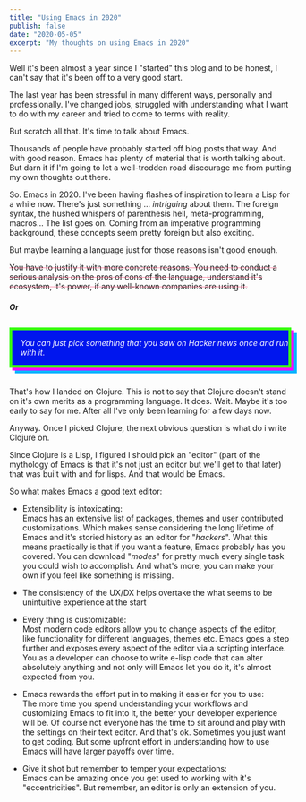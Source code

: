 ```yaml
---
title: "Using Emacs in 2020"
publish: false
date: "2020-05-05"
excerpt: "My thoughts on using Emacs in 2020"
---
```


<section class="blog-section">

Well it's been almost a year since I "started" this blog and to be honest, I can't say that it's been off to a very good start.

The last year has been stressful in many different ways, personally and professionally. I've changed jobs, struggled with understanding what I want to do with my career and tried to come to terms with reality.

But scratch all that. It's time to talk about Emacs.

Thousands of people have probably started off blog posts that way. And with good reason. Emacs has plenty of material that is worth talking about. But darn it if I'm going to let a well-trodden road discourage me from putting my own thoughts out there.

So. Emacs in 2020. I've been having flashes of inspiration to learn a Lisp for a while now. There's just something ... *intriguing* about them. The foreign syntax, the hushed whispers of parenthesis hell, meta-programming, macros... The list goes on. Coming from an imperative programming background, these concepts seem pretty foreign but also exciting.

But maybe learning a language just for those reasons isn't good enough. 

<p style="text-decoration: #ff124f80 line-through">You have to justify it with more concrete reasons. You need to conduct a serious analysis on the pros of cons of the language, understand it's ecosystem, it's power, if any well-known companies are using it.</p>

<div><h4 style="font-style: italic; text-shadow: 2px 2px 0px var(--cyb-li-pink)">Or</h4></div>

<div style="display:flex; flex-direction: row; justify-content: center;"><div style="background-color: #0016ee; padding-left: 15px; border: 5px solid #39ff14; box-shadow: 5px 5px #fe00fe, 10px 10px #00b3fe; margin-top: 10px; margin-bottom: 20px; max-width: 650px"><p style="color: white; font-style: italic">You can just pick something that you saw on Hacker news once and run with it.</p></div></div>

That's how I landed on Clojure. This is not to say that Clojure doesn't stand on it's own merits as a programming language. It does. Wait. Maybe it's too early to say for me. After all I've only been learning for a few days now.

Anyway. Once I picked Clojure, the next obvious question is what do i write Clojure on.

Since Clojure is a Lisp, I figured I should pick an "editor" (part of the mythology of Emacs is that it's not just an editor but we'll get to that later) that was built with and for lisps. And that would be Emacs.

So what makes Emacs a good text editor:

* Extensibility is intoxicating:<br/>
    Emacs has an extensive list of packages, themes and user contributed customizations. Which makes sense considering the long lifetime of Emacs and it's storied history as an editor for "*hackers*". What this means practically is that if you want a feature, Emacs probably has you covered. You can download "*modes*" for pretty much every single task you could wish to accomplish. And what's more, you can make your own if you feel like something is missing.
    
* The consistency of the UX/DX helps overtake the what seems to be unintuitive experience at the start

* Every thing is customizable:<br/>
    Most modern code editors allow you to change aspects of the editor, like functionality for different languages, themes etc. Emacs goes a step further and exposes every aspect of the editor via a scripting interface. You as a developer can choose to write e-lisp code that can alter absolutely anything and not only will Emacs let you do it, it's almost expected from you.
    
* Emacs rewards the effort put in to making it easier for you to use:<br/>
    The more time you spend understanding your workflows and customizing Emacs to fit into it, the better your developer experience will be. Of course not everyone has the time to sit around and play with the settings on their text editor. And that's ok. Sometimes you just want to get coding. But some upfront effort in understanding how to use Emacs will have larger payoffs over time.
    
* Give it shot but remember to temper your expectations:<br/>
    Emacs can be amazing once you get used to working with it's "eccentricities". But remember, an editor is only an extension of you.


</section>
